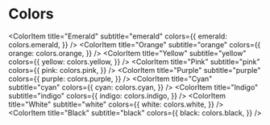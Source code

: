 
<Meta title="foundations/Colors" />

# Colors

<ColorPalette>
  <ColorItem
    title="Primary"
    subtitle="Primary"
    colors={{
      50: colors.primary[50],
      100: colors.primary[100],
      200: colors.primary[200],
      300: colors.primary[300],
    }}
  />
  <ColorItem
    title="Gray"
    subtitle="gray"
    colors={{
      gray50: colors.gray[50],
      gray100: colors.gray[100],
      gray200: colors.gray[200],
      gray300: colors.gray[300],
      gray400: colors.gray[400],
      gray500: colors.gray[500],
      gray600: colors.gray[600],
    }}
  />
  <ColorItem
    title="Red"
    subtitle="red"
    colors={{
      50: colors.red[50],
      100: colors.red[100],
      200: colors.red[200],
    }}
  />
  <ColorItem
    title="Green"
    subtitle="green"
    colors={{
      50: colors.green[50],
      100: colors.green[100],
    }}
  />

  <ColorItem
    title="Emerald"
    subtitle="emerald"
    colors={{
      emerald: colors.emerald,
    }}
  />
  <ColorItem
    title="Orange"
    subtitle="orange"
    colors={{
      orange: colors.orange,
    }}
  />
  <ColorItem
    title="Yellow"
    subtitle="yellow"
    colors={{
      yellow: colors.yellow,
    }}
  />
  <ColorItem
    title="Pink"
    subtitle="pink"
    colors={{
      pink: colors.pink,
    }}
  />
  <ColorItem
    title="Purple"
    subtitle="purple"
    colors={{
      purple: colors.purple,
    }}
  />
  <ColorItem
    title="Cyan"
    subtitle="cyan"
    colors={{
      cyan: colors.cyan,
    }}
  />
  <ColorItem
    title="Indigo"
    subtitle="indigo"
    colors={{
      indigo: colors.indigo,
    }}
  />
  <ColorItem
    title="White"
    subtitle="white"
    colors={{
      white: colors.white,
    }}
  />
  <ColorItem
    title="Black"
    subtitle="black"
    colors={{
      black: colors.black,
    }}
  />
</ColorPalette>
